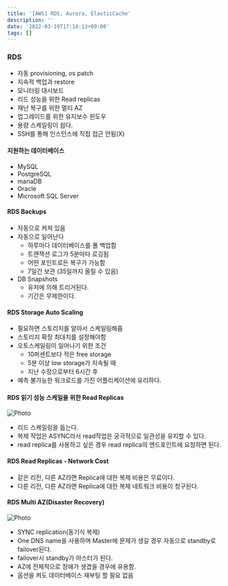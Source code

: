 ```yaml
---
title: '[AWS] RDS, Aurora, ElasticCache'
description: ''
date: '2022-03-19T17:14:13+09:00'
tags: []
---
```


### RDS
- 자동 provisioning, os patch
- 지속적 백업과 restore
- 모니터링 대시보드
- 리드 성능을 위한 Read replicas
- 재난 복구를 위한 멀티 AZ
- 업그레이드를 위한 유지보수 윈도우
- 용량 스케일링이 쉽다.
- SSH를 통해 인스턴스에 직접 접근 안됨(X)

#### 지원하는 데이터베이스
- MySQL
- PostgreSQL
- mariaDB
- Oracle
- Microsoft SQL Server

#### RDS Backups
- 자동으로 켜져 있음
- 자동으로 일어난다
    - 하루마다 데이터베이스를 풀 백업함
    - 트랜잭션 로그가 5분마다 로깅됨
    - 어떤 포인트로든 복구가 가능함
    - 7일간 보관 (35일까지 올릴 수 있음)
- DB Snapshots
    - 유저에 의해 트리거된다.
    - 기간은 무제한이다.

#### RDS Storage Auto Scaling
- 필요하면 스토리지를 알아서 스케일링해줌
- 스토리지 확장 최대치를 설정해야함
- 오토스케일링이 일어나기 위한 조건
    - 10퍼센트보다 적은 free storage
    - 5분 이상 low storage가 지속될 때
    - 지난 수정으로부터 6시간 후
- 예측 불가능한 워크로드를 가진 어플리케이션에 유리하다.

#### RDS 읽기 성능 스케일을 위한 Read Replicas

<Image
    src='https://seongwoon-blog.s3.ap-northeast-2.amazonaws.com/images/2022-03-20-readreplica.png'
    alt="Photo"
    width={300}
    height={200}
    priority
    className="next-image"
/>

- 리드 스케일링을 돕는다.
- 복제 작업은 ASYNC라서 read작업은 궁극적으로 일관성을 유지할 수 있다.
- read replica를 사용하고 싶은 경우 read replica의 엔드포인트에 요청하면 된다.

#### RDS Read Replicas - Network Cost
- 같은 리전, 다른 AZ라면 Replica에 대한 복제 비용은 무료이다.
- 다른 리전, 다른 AZ라면 Replica에 대한 복제 네트워크 비용이 청구된다.

#### RDS Multi AZ(Disaster Recovery)

<Image
    src='https://seongwoon-blog.s3.ap-northeast-2.amazonaws.com/images/2022-03-20-multiaz.png'
    alt="Photo"
    width={300}
    height={300}
    priority
    className="next-image"
/>

- SYNC replication(동기식 복제)
- One DNS name을 사용하며 Master에 문제가 생길 경우 자동으로 standby로 failover된다.
- failover시 standby가 마스터가 된다.
- AZ에 전체적으로 장애가 생겼을 경우에 유용함.
- 옵션을 켜도 데이터베이스 재부팅 할 필요 없음
